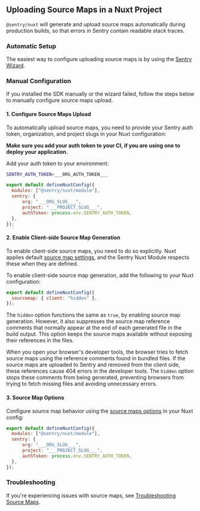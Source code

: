 ## Uploading Source Maps in a Nuxt Project

`@sentry/nuxt` will generate and upload source maps automatically during production builds, so that errors in Sentry contain readable stack traces.

### Automatic Setup

The easiest way to configure uploading source maps is by using the [Sentry Wizard](/platforms/javascript/guides/nuxt/#step-1-install).

### Manual Configuration

If you installed the SDK manually or the wizard failed, follow the steps below to manually configure source maps upload.

#### 1. Configure Source Maps Upload

To automatically upload source maps, you need to provide your Sentry auth token, organization, and project slugs in your Nuxt configuration:

<OrgAuthTokenNote />

**Make sure you add your auth token to your CI, if you are using one to deploy your application.**

Add your auth token to your environment:

```bash {filename:.env}
SENTRY_AUTH_TOKEN=___ORG_AUTH_TOKEN___
```

```javascript {filename:nuxt.config.ts}
export default defineNuxtConfig({
  modules: ["@sentry/nuxt/module"],
  sentry: {
      org: "___ORG_SLUG___",
      project: "___PROJECT_SLUG___",
      authToken: process.env.SENTRY_AUTH_TOKEN,
  },
});
```

#### 2. Enable Client-side Source Map Generation

To enable client-side source maps, you need to do so explicitly. Nuxt applies default [source map settings](https://nuxt.com/docs/api/nuxt-config#sourcemap), and the Sentry Nuxt Module respects these when they are defined.

To enable client-side source map generation, add the following to your Nuxt configuration:

```javascript {filename:nuxt.config.ts}
export default defineNuxtConfig({
  sourcemap: { client: "hidden" },
});
```

The `hidden` option functions the same as `true`, by enabling source map generation. However, it also suppresses the source map reference comments that normally appear at the end of each generated file in the build output. This option keeps the source maps available without exposing their references in the files.

When you open your browser's developer tools, the browser tries to fetch source maps using the reference comments found in bundled files. If the source maps are uploaded to Sentry and removed from the client side, these references cause 404 errors in the developer tools. The `hidden` option stops these comments from being generated, preventing browsers from trying to fetch missing files and avoiding unnecessary errors.

#### 3. Source Map Options

Configure source map behavior using the [source maps options](/platforms/javascript/guides/nuxt/configuration/build/#source-maps-options) in your Nuxt config:

```javascript {filename:nuxt.config.ts}
export default defineNuxtConfig({
  modules: ["@sentry/nuxt/module"],
  sentry: {
      org: "___ORG_SLUG___",
      project: "___PROJECT_SLUG___",
      authToken: process.env.SENTRY_AUTH_TOKEN,
  },
});
```

### Troubleshooting

If you're experiencing issues with source maps, see [Troubleshooting Source Maps](/platforms/javascript/guides/nuxt/troubleshooting/).
